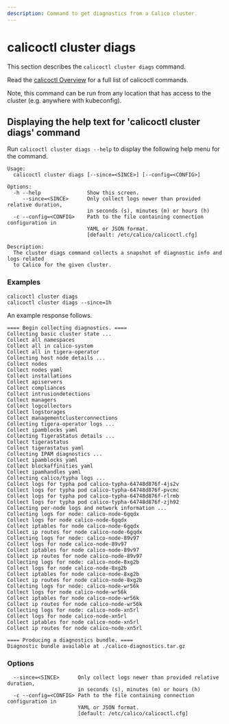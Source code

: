 ```yaml
---
description: Command to get diagnostics from a Calico cluster.
---
```


# calicoctl cluster diags

This section describes the `calicoctl cluster diags` command.

Read the [calicoctl Overview](../overview.mdx)
for a full list of calicoctl commands.

Note, this command can be run from any location that has access to the cluster
(e.g. anywhere with kubeconfig).

## Displaying the help text for 'calicoctl cluster diags' command

Run `calicoctl cluster diags --help` to display the following help menu for the
command.

```
Usage:
  calicoctl cluster diags [--since=<SINCE>] [--config=<CONFIG>]

Options:
  -h --help               Show this screen.
     --since=<SINCE>      Only collect logs newer than provided relative duration,
                          in seconds (s), minutes (m) or hours (h)
  -c --config=<CONFIG>    Path to the file containing connection configuration in
                          YAML or JSON format.
                          [default: /etc/calico/calicoctl.cfg]

Description:
  The cluster diags command collects a snapshot of diagnostic info and logs related
  to Calico for the given cluster.
```

### Examples

```batch
calicoctl cluster diags
calicoctl cluster diags --since=1h
```

An example response follows.

```
==== Begin collecting diagnostics. ====
Collecting basic cluster state ...
Collect all namespaces
Collect all in calico-system
Collect all in tigera-operator
Collecting host node details ...
Collect nodes
Collect nodes yaml
Collect installations
Collect apiservers
Collect compliances
Collect intrusiondetections
Collect managers
Collect logcollectors
Collect logstorages
Collect managementclusterconnections
Collecting tigera-operator logs ...
Collect ipamblocks yaml
Collecting TigeraStatus details ...
Collect tigerastatus
Collect tigerastatus yaml
Collecting IPAM diagnostics ...
Collect ipamblocks yaml
Collect blockaffinities yaml
Collect ipamhandles yaml
Collecting calico/typha logs ...
Collect logs for typha pod calico-typha-64748d876f-4js2v
Collect logs for typha pod calico-typha-64748d876f-pvcmc
Collect logs for typha pod calico-typha-64748d876f-rlrmb
Collect logs for typha pod calico-typha-64748d876f-zjh92
Collecting per-node logs and network information ...
Collecting logs for node: calico-node-6gqdx
Collect logs for node calico-node-6gqdx
Collect iptables for node calico-node-6gqdx
Collect ip routes for node calico-node-6gqdx
Collecting logs for node: calico-node-89v97
Collect logs for node calico-node-89v97
Collect iptables for node calico-node-89v97
Collect ip routes for node calico-node-89v97
Collecting logs for node: calico-node-8xg2b
Collect logs for node calico-node-8xg2b
Collect iptables for node calico-node-8xg2b
Collect ip routes for node calico-node-8xg2b
Collecting logs for node: calico-node-wr56k
Collect logs for node calico-node-wr56k
Collect iptables for node calico-node-wr56k
Collect ip routes for node calico-node-wr56k
Collecting logs for node: calico-node-xn5rl
Collect logs for node calico-node-xn5rl
Collect iptables for node calico-node-xn5rl
Collect ip routes for node calico-node-xn5rl

==== Producing a diagnostics bundle. ====
Diagnostic bundle available at ./calico-diagnostics.tar.gz
```

### Options

```
  --since=<SINCE>      Only collect logs newer than provided relative duration,
                       in seconds (s), minutes (m) or hours (h)
  -c --config=<CONFIG> Path to the file containing connection configuration in
                       YAML or JSON format.
                       [default: /etc/calico/calicoctl.cfg]
```
